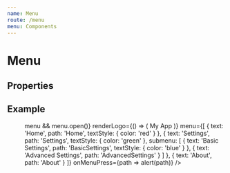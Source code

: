 ```yaml
---
name: Menu
route: /menu
menu: Components
---
```



# Menu

## Properties

<PropsTable of={Menu} />

## Example

<Playground>
  <View style={{ height: 600, width: 400, borderWidth: 1, overflow: 'hidden' }}>
    <Menu
      ref={menu => menu && menu.open()}
      renderLogo={() => (
        <View>
          <Text style={{ fontFamily: 'Lato-Bold', fontSize: 40 }}>My App</Text>
        </View>
      )}
      menu={[
        { text: 'Home', path: 'Home', textStyle: { color: 'red' } },
        {
          text: 'Settings',
          path: 'Settings',
          textStyle: { color: 'green' },
          submenu: [
            { text: 'Basic Settings', path: 'BasicSettings', textStyle: { color: 'blue' } },
            { text: 'Advanced Settings', path: 'AdvancedSettings' }
          ]
        },
        { text: 'About', path: 'About' }
      ]}
      onMenuPress={path => alert(path)}
    />
  </View>
</Playground>
